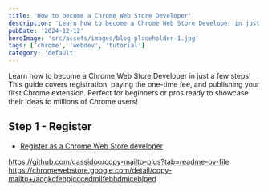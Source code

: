 ```yaml
---
title: 'How to become a Chrome Web Store Developer'
description: 'Learn how to become a Chrome Web Store Developer in just a few steps!'
pubDate: '2024-12-12'
heroImage: 'src/assets/images/blog-placeholder-1.jpg'
tags: ['chrome', 'webdev', 'tutorial']
category: 'default'
---
```


Learn how to become a Chrome Web Store Developer in just a few steps! This guide covers registration, 
paying the one-time fee, and publishing your first Chrome extension. 
Perfect for beginners or pros ready to showcase their ideas to millions of Chrome users!


## Step 1 - Register

- [Register as a Chrome Web Store developer](https://chrome.google.com/webstore/devconsole/register)


https://github.com/cassidoo/copy-mailto-plus?tab=readme-ov-file
https://chromewebstore.google.com/detail/copy-mailto+/aogkcfehpjcccedmilfebhdmiceblped
